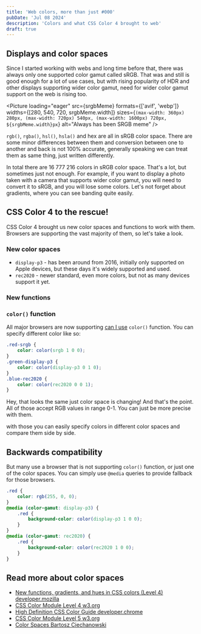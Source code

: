 ```yaml
---
title: 'Web colors, more than just #000'
pubDate: 'Jul 08 2024'
description: 'Colors and what CSS Color 4 brought to web'
draft: true
---
```



## Displays and color spaces

Since I started working with webs and long time before that, there was always only one supported color gamut called sRGB. That was and still is good enough for a lot of use cases, but with rising popularity of HDR and other displays supporting wider color gamut, need for wider color gamut support on the web is rising too.

<Picture
	loading="eager"
	src={srgbMeme}
	formats={['avif', 'webp']}
	widths={[280, 540, 720, srgbMeme.width]}
	sizes={`(max-width: 360px) 280px, (max-width: 720px) 540px, (max-width: 1600px) 720px, ${srgbMeme.width}px`}
	alt="Always has been SRGB meme"
/>

`rgb()`, `rgba()`, `hsl()`, `hsla()` and hex are all in sRGB color space. There are some minor differences between them and conversion between one to another and back is not 100% accurate, generally speaking we can treat them as same thing, just written differently.

In total there are 16 777 216 colors in sRGB color space. That's a lot, but sometimes just not enough. For example, if you want to display a photo taken with a camera that supports wider color gamut, you will need to convert it to sRGB, and you will lose some colors. Let's not forget about gradients, where you can see banding quite easily.

## CSS Color 4 to the rescue!

CSS Color 4 brought us new color spaces and functions to work with them. Browsers are supporting the vast majority of them, so let's take a look.

### New color spaces

- `display-p3` - has been around from 2016, initially only supported on Apple devices, but these days it's widely supported and used.
- `rec2020` - newer standard, even more colors, but not as many devices support it yet.

### New functions

### `color()` function

All major browsers are now supporting [can I use](https://caniuse.com/?search=color%28%29) `color()` function. You can specify different color like so:

```css
.red-srgb {
	color: color(srgb 1 0 0);
}
.green-display-p3 {
	color: color(display-p3 0 1 0);
}
.blue-rec2020 {
	color: color(rec2020 0 0 1);
}
```

Hey, that looks the same just color space is changing! And that's the point. All of those accept RGB values in range 0-1. You can just be more precise with them.

with those you can easily specify colors in different color spaces and compare them side by side.

## Backwards compatibility

But many use a browser that is not supporting `color()` function, or just one of the color spaces. You can simply use `@media` queries to provide fallback for those browsers.

```css
.red {
	color: rgb(255, 0, 0);
}
@media (color-gamut: display-p3) {
	.red {
		background-color: color(display-p3 1 0 0);
	}
}
@media (color-gamut: rec2020) {
	.red {
		background-color: color(rec2020 1 0 0);
	}
}
```

## Read more about color spaces

- [New functions, gradients, and hues in CSS colors (Level 4) developer.mozilla](https://developer.mozilla.org/en-US/blog/css-color-module-level-4/)
- [CSS Color Module Level 4 w3.org](https://www.w3.org/TR/css-color-4/)
- [High Definition CSS Color Guide developer.chrome](https://developer.chrome.com/articles/high-definition-css-color-guide/)
- [CSS Color Module Level 5 w3.org](https://www.w3.org/TR/css-color-5/)
- [Color Spaces Bartosz Ciechanowski](https://ciechanow.ski/color-spaces/)
